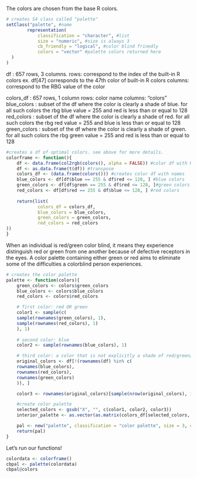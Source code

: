 The colors are chosen from the base R colors. 

```r
# creates S4 class called "palette"
setClass("palette", #name 
        representation(
            classification = "character", #list
            size = "numeric", #size is always 3
            cb_friendly = "logical", #color blind frinedly 
            colors = "vector" #palette colors returned here 
  )
)

```


df : 657 rows, 3 columns. 
    rows: correspond to the index of the built-in R colors 
    ex. df[47] corresponds to the 47th color of built-in R colors
    columns: correspond to the RBG value of the color

colors_df : 657 rows, 1 column
    rows: color name
    columns: "colors"
blue_colors : subset of the df where the color is clearly a shade of blue. 
              for all such colors the rbg blue value = 255 and red is less than 
              or equal to 128
red_colors : subset of the df where the color is clearly a shade of red. 
             for all such colors the rbg red value = 255 and blue is less than 
             or equal to 128
green_colors : subset of the df where the color is clearly a shade of green. 
               for all such colors the rbg green value = 255 and red is less than 
               or equal to 128

```r
#creates a df of optimal colors. see above for more details.
colorframe <- function(){
    df <- data.frame(col2rgb(colors(), alpha = FALSE)) #color df with Hex
    df <- as.data.frame(t(df)) #transpose 
    colors_df <- (data.frame(colors())) #creates color df with names
    blue_colors <- df[df$blue == 255 & df$red <= 128, ] #blue colors
    green_colors <- df[df$green == 255 & df$red <= 128, ]#green colors
    red_colors <- df[df$red == 255 & df$blue <= 128, ] #red colors
    
    return(list(
            colors_df = colors_df,
            blue_colors = blue_colors,
            green_colors = green_colors,
            red_colors = red_colors
))
}

```

When an individual is red/green color blind, it means they experience distinguish red or green from one
another because of defective receptors in the eyes. A color palette containing either green or red aims to 
eliminate some of the difficulties a colorblind person experiences.

```r
# creates the color palette
palette <- function(colors){
    green_colors <- colors$green_colors
    blue_colors <- colors$blue_colors
    red_colors <- colors$red_colors

    # first color: red OR green
    color1 <- sample(c(
    sample(rownames(green_colors), 1),
    sample(rownames(red_colors), 1)
    ), 1)
   
    # second color: blue
    color2 <- sample(rownames(blue_colors), 1)

    # third color: a color that is not explicitly a shade of red/green/blue
    original_colors <- df[!(rownames(df) %in% c(
    rownames(blue_colors),
    rownames(red_colors),
    rownames(green_colors)
    )), ]

    color3 <- rownames(original_colors)[sample(nrow(original_colors), 1)]

    #create color palette
    selected_colors <- gsub("X", "", c(color1, color2, color3))
    interior_palette <- as.vector(as.matrix(colors_df[selected_colors, , drop = FALSE]))

    pal <- new("palette", classification = "color palette", size = 3, cb_friendly = TRUE, colors = interior_palette)
    return(pal)
}

```


Let's run our functions!
```r
colordata <- colorframe()
cbpal <- palette(colordata)
cbpal@colors
```
